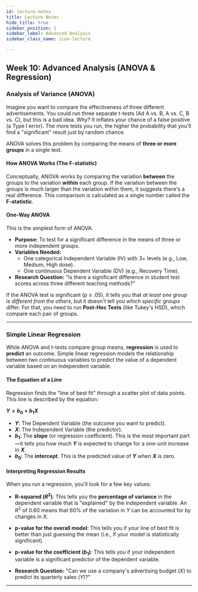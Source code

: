 ```yaml
---
id: lecture-notes
title: Lecture Notes
hide_title: true
sidebar_position: 1
sidebar_label: Advanced Analysis
sidebar_class_name: icon-lecture

---
```


<ModuleBanner />

## Week 10: Advanced Analysis (ANOVA & Regression)

### **Analysis of Variance (ANOVA)**

Imagine you want to compare the effectiveness of three different advertisements. You could run three separate t-tests (Ad A vs. B, A vs. C, B vs. C), but this is a bad idea. Why? It inflates your chance of a false positive (a Type I error). The more tests you run, the higher the probability that you'll find a "significant" result just by random chance.

ANOVA solves this problem by comparing the means of **three or more groups** in a single test.

#### **How ANOVA Works (The F-statistic)**

Conceptually, ANOVA works by comparing the variation **between** the groups to the variation **within** each group. If the variation between the groups is much larger than the variation within them, it suggests there's a real difference. This comparison is calculated as a single number called the **F-statistic**.

#### **One-Way ANOVA**
This is the simplest form of ANOVA.
* **Purpose:** To test for a significant difference in the means of three or more independent groups.
* **Variables Needed:**
  * One categorical Independent Variable (IV) with 3+ levels (e.g., Low, Medium, High dose).
  * One continuous Dependent Variable (DV) (e.g., Recovery Time).
* **Research Question:** "Is there a significant difference in student test scores across three different teaching methods?"

If the ANOVA test is significant (p ≤ .05), it tells you that *at least one group is different from the others*, but it doesn't tell you *which specific groups* differ. For that, you need to run **Post-Hoc Tests** (like Tukey's HSD), which compare each pair of groups.

---
### **Simple Linear Regression**

While ANOVA and t-tests compare group means, **regression** is used to **predict** an outcome. Simple linear regression models the relationship between two continuous variables to predict the value of a dependent variable based on an independent variable.

#### **The Equation of a Line**
Regression finds the "line of best fit" through a scatter plot of data points.  This line is described by the equation:

**$Y = b_0 + b_1X$**

* **$Y$**: The Dependent Variable (the outcome you want to predict).
* **$X$**: The Independent Variable (the predictor).
* **$b_1$**: The **slope** (or regression coefficient). This is the most important part—it tells you how much **$Y$** is expected to change for a one-unit increase in **$X$**.
* **$b_0$**: The **intercept**. This is the predicted value of **$Y$** when **$X$** is zero.

#### **Interpreting Regression Results**
When you run a regression, you'll look for a few key values:
* **R-squared ($R^2$)**: This tells you the **percentage of variance** in the dependent variable that is "explained" by the independent variable. An $R^2$ of 0.60 means that 60% of the variation in $Y$ can be accounted for by changes in $X$.
* **p-value for the overall model**: This tells you if your line of best fit is better than just guessing the mean (i.e., if your model is statistically significant).
* **p-value for the coefficient ($b_1$)**: This tells you if your independent variable is a significant predictor of the dependent variable.

* **Research Question:** "Can we use a company's advertising budget ($X$) to predict its quarterly sales ($Y$)?"

---
